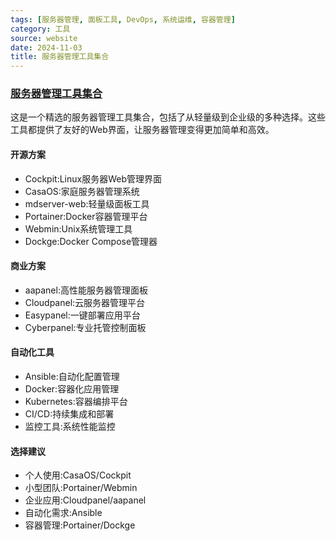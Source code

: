 ```yaml
---
tags: [服务器管理, 面板工具, DevOps, 系统运维, 容器管理]
category: 工具
source: website
date: 2024-11-03
title: 服务器管理工具集合
---
```


### [服务器管理工具集合](https://cockpit-project.org/)

这是一个精选的服务器管理工具集合，包括了从轻量级到企业级的多种选择。这些工具都提供了友好的Web界面，让服务器管理变得更加简单和高效。

#### 开源方案
- Cockpit:Linux服务器Web管理界面
- CasaOS:家庭服务器管理系统
- mdserver-web:轻量级面板工具
- Portainer:Docker容器管理平台
- Webmin:Unix系统管理工具
- Dockge:Docker Compose管理器

#### 商业方案
- aapanel:高性能服务器管理面板
- Cloudpanel:云服务器管理平台
- Easypanel:一键部署应用平台
- Cyberpanel:专业托管控制面板

#### 自动化工具
- Ansible:自动化配置管理
- Docker:容器化应用管理
- Kubernetes:容器编排平台
- CI/CD:持续集成和部署
- 监控工具:系统性能监控

#### 选择建议
- 个人使用:CasaOS/Cockpit
- 小型团队:Portainer/Webmin
- 企业应用:Cloudpanel/aapanel
- 自动化需求:Ansible
- 容器管理:Portainer/Dockge